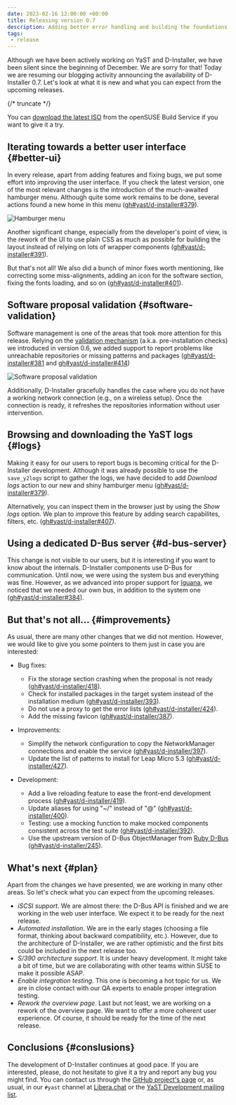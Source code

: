 ```yaml
---
date: 2023-02-16 12:00:00 +00:00
title: Releasing version 0.7
description: Adding better error handling and building the foundations for the future
tags:
 - release
---
```


Although we have been actively working on YaST and D-Installer, we have been silent since the
beginning of December. We are sorry for that! Today we are resuming our blogging activity announcing
the availability of D-Installer 0.7. Let's look at what it is new and what you can expect from
the upcoming releases.

{/* truncate */}

You can [download the latest ISO](https://github.com/yast/d-installer#live-iso-image) from the
openSUSE Build Service if you want to give it a try.

## Iterating towards a better user interface {#better-ui}

In every release, apart from adding features and fixing bugs, we put some effort into improving the
user interface. If you check the latest version, one of the most relevant changes is the
introduction of the much-awaited hamburger menu. Although quite some work remains to be done,
several actions found a new home in this menu
([gh#yast/d-installer#379](https://github.com/yast/d-installer/pull/379)).

![Hamburger menu](../static/img/blog/2023-02-16/d-installer-hamburger-menu.png)

Another significant change, especially from the developer's point of view, is the rework of the UI
to use plain CSS as much as possible for building the layout instead of relying on lots of wrapper
components ([gh#yast/d-installer#391](https://github.com/yast/d-installer/pull/391)).

But that's not all! We also did a bunch of minor fixes worth mentioning, like correcting some
miss-alignments, adding an icon for the software section, fixing the fonts loading, and so on
([gh#yast/d-installer#401](https://github.com/yast/d-installer/pull/401)).

## Software proposal validation {#software-validation}

Software management is one of the areas that took more attention for this release. Relying on the
[validation mechanism](https://github.com/yast/d-installer/pull/299) (a.k.a. pre-installation
checks) we introduced in version 0.6, we added support to report problems like unreachable
repositories or missing patterns and packages
([gh#yast/d-installer#381](https://github.com/yast/d-installer/pull/381) and
[gh#yast/d-installer#414](https://github.com/yast/d-installer/pull/414))

![Software proposal validation](../static/img/blog/2023-02-16/d-installer-software-proposal-validation.png)

Additionally, D-Installer gracefully handles the case where you do not have a working network
connection (e.g., on a wireless setup). Once the connection is ready, it refreshes the repositories
information without user intervention.

## Browsing and downloading the YaST logs {#logs}

Making it easy for our users to report bugs is becoming critical for the D-Installer development.
Although it was already possible to use the `save_y2logs` script to gather the logs, we have decided
to add *Download logs* action to our new and shiny hamburger menu
([gh#yast/d-installer#379](https://github.com/yast/d-installer/pull/379)).

Alternatively, you can inspect them in the browser just by using the *Show logs* option. We plan to
improve this feature by adding search capabilites, filters, etc.
([gh#yast/d-installer#407](https://github.com/yast/d-installer/pull/407)).

## Using a dedicated D-Bus server {#d-bus-server}

This change is not visible to our users, but it is interesting if you want to know about the
internals. D-Installer components use D-Bus for communication. Until now, we were using the system
bus and everything was fine. However, as we advanced into proper support for
[Iguana](https://github.com/openSUSE/iguana), we noticed that we needed our own bus, in addition to
the system one ([gh#yast/d-installer#384](https://github.com/yast/d-installer/pull/384)).

## But that's not all... {#improvements}

As usual, there are many other changes that we did not mention. However, we would like to give you
some pointers to them just in case you are interested:

* Bug fixes:
  - Fix the storage section crashing when the proposal is not ready
    ([gh#yast/d-installer/418](https://github.com/yast/d-installer/pull/418)).
  - Check for installed packages in the target system instead of the installation medium
    ([gh#yast/d-installer/393](https://github.com/yast/d-installer/pull/393)).
  - Do not use a proxy to get the error lists
    ([gh#yast/d-installer/424](https://github.com/yast/d-installer/pull/424)).
  - Add the missing favicon
    ([gh#yast/d-installer/387](https://github.com/yast/d-installer/pull/387)).

* Improvements:
  - Simplify the network configuration to copy the NetworkManager connections and enable the service
    ([gh#yast/d-installer/397](https://github.com/yast/d-installer/pull/397)).
  - Update the list of patterns to install for Leap Micro 5.3
    ([gh#yast/d-installer/427](https://github.com/yast/d-installer/pull/427)).

* Development:
  - Add a live reloading feature to ease the front-end development process
    ([gh#yast/d-installer/419](https://github.com/yast/d-installer/pull/419)).
  - Update aliases for using "~/" instead of "@"
    ([gh#yast/d-installer/400](https://github.com/yast/d-installer/pull/400)).
  - Testing: use a mocking function to make mocked components consistent across the test suite
    ([gh#yast/d-installer/392](https://github.com/yast/d-installer/pull/392)).
  - Use the upstream version of D-Bus ObjectManager from [Ruby
    D-Bus](https://github.com/mvidner/ruby-dbus)
    ([gh#yast/d-installer/245](https://github.com/yast/d-installer/pull/245)).

## What's next {#plan}

Apart from the changes we have presented, we are working in many other areas. So let's check what
you can expect from the upcoming releases.

* *iSCSI support*. We are almost there: the D-Bus API is finished and we are working in the web user
  interface. We expect it to be ready for the next release.
* *Automated installation*. We are in the early stages (choosing a file format, thinking about
  backward compatibility, etc.). However, due to the architecture of D-Installer, we are rather
  optimistic and the first bits could be included in the next release too.
* *S/390 architecture support*. It is under heavy development. It might take a bit of time, but we
  are collaborating with other teams within SUSE to make it possible ASAP.
* *Enable integration testing*. This one is becoming a hot topic for us. We are in close contact
  with our QA experts to enable proper integration testing.
* *Rework the overview page*. Last but not least, we are working on a rework of the overview
  page. We want to offer a more coherent user experience. Of course, it should be ready for
  the time of the next release.

## Conclusions {#conslusions}

The development of D-Installer continues at good pace. If you are interested, please, do not
hesitate to give it a try and report any bug you might find. You can contact us through the [GitHub
project's page](https://github.com/yast/d-installer) or, as usual, in our `#yast` channel at
[Libera.chat](https://libera.chat/) or the [YaST Development mailing
list](https://lists.opensuse.org/archives/list/yast-devel@lists.opensuse.org/).
